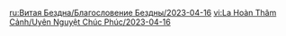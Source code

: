 {{Blessing of the Abyssal Moon
|name       = Reverberating
|phase      = Waning
|image      = Spiral Abyss Blessing 63.png
|details    = <li>When the active character's HP decreases, {{Color|BP|a shockwave will be unleashed}} at the character's position, dealing True DMG to nearby opponents. This effect can be triggered once every 0.8s. </li>
|time_start = 2023-04-16 04:00:00
|time_end   = 2023-05-01 03:59:59
}}
<noinclude>
<!-- interwikis -->
[[ru:Витая Бездна/Благословение Бездны/2023-04-16]]
[[vi:La Hoàn Thâm Cảnh/Uyên Nguyệt Chúc Phúc/2023-04-16]]
</noinclude>
